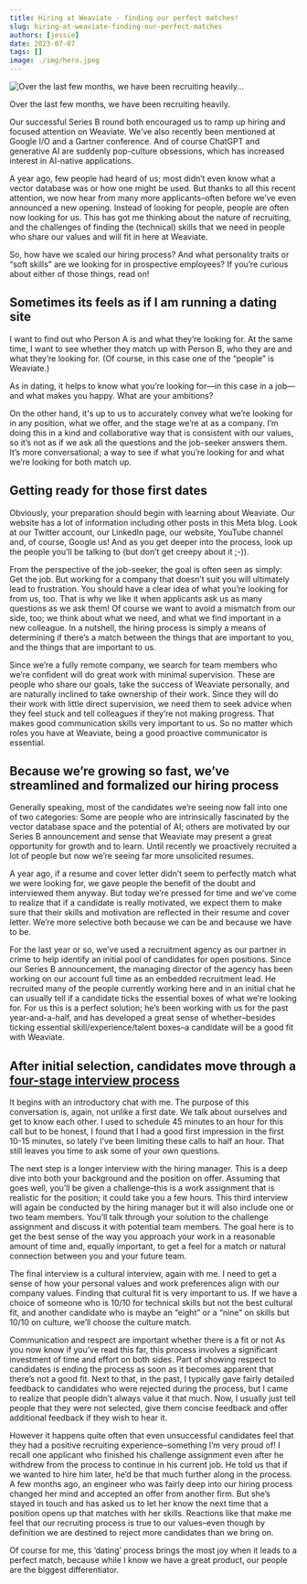 ```yaml
---
title: Hiring at Weaviate - finding our perfect matches!
slug: hiring-at-weaviate-finding-our-perfect-matches
authors: [jessie]
date: 2023-07-07
tags: []
image: ./img/hero.jpeg
---
```

![Over the last few months, we have been recruiting heavily...](./img/hero.jpeg)

<!-- truncate -->

Over the last few months, we have been recruiting heavily.

Our successful Series B round both encouraged us to ramp up hiring and focused attention on Weaviate. We’ve also recently been mentioned at Google I/O and a Gartner conference. And of course ChatGPT and generative AI are suddenly pop-culture obsessions, which has increased interest in AI-native applications.

A year ago, few people had heard of us; most didn’t even know what a vector database was or how one might be used. But thanks to all this recent attention, we now hear from many more applicants–often before we’ve even announced a new opening. Instead of looking for people, people are often now looking for us. This has got me thinking about the nature of recruiting, and the challenges of finding the (technical) skills that we need in people who share our values and will fit in here at Weaviate.

So, how have we scaled our hiring  process? And what personality traits or “soft skills” are we looking for in prospective employees? If you’re curious about either of those things, read on!


## Sometimes its feels as if I am running a dating site

I want to find out who Person A is and what they’re looking for. At the same time, I want to see whether they match up with Person B, who they are and what they’re looking for. (Of course, in this case one of the “people” is Weaviate.)

As in dating, it helps to know what you’re looking for—in this case in a job—and what makes you happy. What are your ambitions?

On the other hand, it's up to us to accurately convey what we’re looking for in any position, what we offer, and the stage we’re at as a company. I’m doing this in a kind and collaborative way that is consistent with our values, so it’s not as if we ask all the questions and the job-seeker answers them. It’s more conversational; a way to see if what you’re looking for and what we’re looking for both match up.


## Getting ready for those first dates

Obviously, your preparation should begin with learning about Weaviate. Our website has a lot of information including other posts in this Meta blog. Look at our Twitter account, our LinkedIn page, our website, YouTube channel and, of course, Google us! And as you get deeper into the process, look up the people you’ll be talking to (but don’t get creepy about it ;-)).

From the perspective of the job-seeker, the goal is often seen as simply: Get the job. But working for a company that doesn’t suit you will ultimately lead to frustration. You  should have a clear idea of what you’re looking for from us, too. That is why we like it when applicants ask us as many questions as we ask them! Of course we want to avoid a mismatch from our side, too; we think about what we need, and what we find important in a new colleague. In a nutshell, the hiring process is simply a means of determining if there’s a match between the things that are important to you, and the things that are important to us.

Since we’re a fully remote company, we search for team members who we’re confident will do great work with minimal supervision. These are people who share our goals, take the success of Weaviate personally, and are naturally inclined to take ownership of their work. Since they will do their work with little direct supervision, we need them to seek advice when they feel stuck and tell colleagues if they’re not making progress. That  makes good communication skills very important to us. So no matter which roles you have at Weaviate, being a good proactive communicator is essential.


## Because we’re growing so fast, we’ve streamlined and formalized our hiring process

Generally speaking, most of the candidates we’re seeing now fall into one of two categories: Some are people who are intrinsically fascinated by the vector database space and the potential of AI; others are motivated by our Series B announcement and sense that Weaviate may present a great opportunity for growth and to learn. Until recently we proactively recruited a lot of people but now we’re seeing far more unsolicited resumes.

A year ago, if a resume and cover letter didn’t seem to perfectly match what we were looking for, we gave people the benefit of the doubt and interviewed them anyway. But today we’re pressed for time and we’ve come to realize that if a candidate is really motivated, we expect them to make sure that their skills and motivation are reflected in their resume and cover letter. We’re more selective both because we can be and because we have to be.

For the last year or so, we’ve used a recruitment agency as our partner in crime to help identify an initial pool of candidates for open positions. Since our Series B announcement, the managing director of the agency has been working on our account full time as an embedded recruitment lead. He recruited many of the people currently working here and in an initial chat he can usually tell if a candidate ticks the essential boxes of what we’re looking for. For us this is a perfect solution; he’s been working with us for the past year-and-a-half, and has developed a great sense of whether–besides ticking essential skill/experience/talent boxes–a candidate will be a good fit with Weaviate.


## After initial selection, candidates move through a [four-stage interview process](https://weaviate.io/company/careers#interview-process)

It begins with an introductory chat with me. The purpose of this conversation is, again, not unlike a first date. We talk about ourselves and get to know each other. I used to schedule 45 minutes to an hour for this call but to be honest, I found that I had a good first impression in the first 10-15 minutes, so lately I’ve been limiting these calls to half an hour. That still leaves you time to ask some of your own questions.

The next step is a longer interview with the hiring manager. This is a deep dive into both your background and the position on offer.  Assuming that goes well, you’ll be given a challenge–this is a work assignment that is realistic for the position; it could take you a few hours. This third interview will again be conducted by the hiring manager but it will also include one or two team members. You’ll talk through your solution to the challenge assignment and discuss it with potential team members. The goal here is to get the best sense of the way you approach your work in a reasonable amount of time and, equally important, to get a feel for a match or natural connection between you and your future team.

The final interview is a cultural interview, again with me. I need to get a sense of how your personal values and work preferences align with our company values. Finding that cultural fit is very important to us. If we have a choice of someone who is 10/10 for technical skills but not the best cultural fit, and another candidate who is maybe an “eight” or a “nine” on skills but 10/10 on culture, we’ll choose the culture match.

Communication and respect are important whether there is a fit or not
As you now know if you’ve read this far, this process involves a significant investment of time and effort on both sides. Part of showing respect to candidates is ending the process as soon as it becomes apparent that there’s not a good fit. Next to that, in the past, I typically gave fairly detailed feedback to candidates who were rejected during the process, but I came to realize that people didn’t always value it that much. Now, I usually just tell people that they were not selected, give them concise feedback and offer additional feedback if they wish to hear it.

However it happens quite often that even unsuccessful candidates feel that they had a positive recruiting experience–something I’m very proud of! I recall one applicant who finished his challenge assignment even after he withdrew from the process to continue in his current job. He told us that if we wanted to hire him later, he’d be that much further along in the process. A few months ago, an engineer who was fairly deep into our hiring process changed her mind and accepted an offer from another firm. But she’s stayed in touch and has asked us to let her know the next time that a position opens up that matches with her skills. Reactions like that make me feel that our recruiting process is true to our values–even though by definition we are destined to reject more candidates than we bring on.

Of course for me, this ‘dating’ process brings the most joy when it leads to a perfect match, because while I know we have a great product, our people are the biggest differentiator.



<StayConnected />
